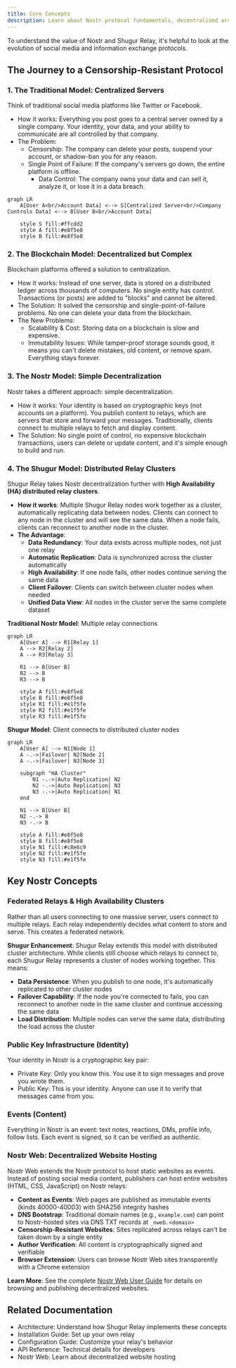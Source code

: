 ```yaml
---
title: Core Concepts
description: Learn about Nostr protocol fundamentals, decentralized architecture, and how Shugur Relay provides censorship-resistant communication infrastructure.
---
```


To understand the value of Nostr and Shugur Relay, it's helpful to look at the evolution of social media and information exchange protocols.

## The Journey to a Censorship-Resistant Protocol

### 1. The Traditional Model: Centralized Servers

Think of traditional social media platforms like Twitter or Facebook.

- How it works: Everything you post goes to a central server owned by a single company. Your identity, your data, and your ability to communicate are all controlled by that company.
- The Problem:
  - Censorship: The company can delete your posts, suspend your account, or shadow-ban you for any reason.
  - Single Point of Failure: If the company's servers go down, the entire platform is offline.
    - Data Control: The company owns your data and can sell it, analyze it, or lose it in a data breach.

```mermaid
graph LR
    A[User A<br/>Account Data] <--> S[Centralized Server<br/>Company Controls Data] <--> B[User B<br/>Account Data]
    
    style S fill:#ffcdd2
    style A fill:#e8f5e8
    style B fill:#e8f5e8
```

### 2. The Blockchain Model: Decentralized but Complex

Blockchain platforms offered a solution to centralization.

- How it works: Instead of one server, data is stored on a distributed ledger across thousands of computers. No single entity has control. Transactions (or posts) are added to "blocks" and cannot be altered.
- The Solution: It solved the censorship and single-point-of-failure problems. No one can delete your data from the blockchain.
- The New Problems:
  - Scalability & Cost: Storing data on a blockchain is slow and expensive.
  - Immutability Issues: While tamper-proof storage sounds good, it means you can't delete mistakes, old content, or remove spam. Everything stays forever.

### 3. The Nostr Model: Simple Decentralization

Nostr takes a different approach: simple decentralization.

- How it works: Your identity is based on cryptographic keys (not accounts on a platform). You publish content to relays, which are servers that store and forward your messages. Traditionally, clients connect to multiple relays to fetch and display content.
- The Solution: No single point of control, no expensive blockchain transactions, users can delete or update content, and it's simple enough to build and run.

### 4. The Shugur Model: Distributed Relay Clusters

Shugur Relay takes Nostr decentralization further with **High Availability (HA) distributed relay clusters**.

- **How it works**: Multiple Shugur Relay nodes work together as a cluster, automatically replicating data between nodes. Clients can connect to any node in the cluster and will see the same data. When a node fails, clients can reconnect to another node in the cluster.
- **The Advantage**: 
  - **Data Redundancy**: Your data exists across multiple nodes, not just one relay
  - **Automatic Replication**: Data is synchronized across the cluster automatically
  - **High Availability**: If one node fails, other nodes continue serving the same data
  - **Client Failover**: Clients can switch between cluster nodes when needed
  - **Unified Data View**: All nodes in the cluster serve the same complete dataset

**Traditional Nostr Model**: Multiple relay connections
```mermaid
graph LR
    A[User A] --> R1[Relay 1]
    A --> R2[Relay 2]
    A --> R3[Relay 3]
    
    R1 --> B[User B]
    R2 --> B
    R3 --> B
    
    style A fill:#e8f5e8
    style B fill:#e8f5e8
    style R1 fill:#e1f5fe
    style R2 fill:#e1f5fe
    style R3 fill:#e1f5fe
```

**Shugur Model**: Client connects to distributed cluster nodes
```mermaid
graph LR
    A[User A] --> N1[Node 1]
    A -.->|Failover| N2[Node 2]
    A -.->|Failover| N3[Node 3]
    
    subgraph "HA Cluster"
        N1 -.->|Auto Replication| N2
        N2 -.->|Auto Replication| N3
        N3 -.->|Auto Replication| N1
    end
    
    N1 --> B[User B]
    N2 -.-> B
    N3 -.-> B
    
    style A fill:#e8f5e8
    style B fill:#e8f5e8
    style N1 fill:#c8e6c9
    style N2 fill:#e1f5fe
    style N3 fill:#e1f5fe
```

## Key Nostr Concepts

### Federated Relays & High Availability Clusters

Rather than all users connecting to one massive server, users connect to multiple relays. Each relay independently decides what content to store and serve. This creates a federated network.

**Shugur Enhancement**: Shugur Relay extends this model with distributed cluster architecture. While clients still choose which relays to connect to, each Shugur Relay represents a cluster of nodes working together. This means:

- **Data Persistence**: When you publish to one node, it's automatically replicated to other cluster nodes
- **Failover Capability**: If the node you're connected to fails, you can reconnect to another node in the same cluster and continue accessing the same data
- **Load Distribution**: Multiple nodes can serve the same data, distributing the load across the cluster

### Public Key Infrastructure (Identity)

Your identity in Nostr is a cryptographic key pair:

- Private Key: Only you know this. You use it to sign messages and prove you wrote them.
- Public Key: This is your identity. Anyone can use it to verify that messages came from you.

### Events (Content)

Everything in Nostr is an event: text notes, reactions, DMs, profile info, follow lists. Each event is signed, so it can be verified as authentic.

### Nostr Web: Decentralized Website Hosting

Nostr Web extends the Nostr protocol to host static websites as events. Instead of posting social media content, publishers can host entire websites (HTML, CSS, JavaScript) on Nostr relays:

- **Content as Events**: Web pages are published as immutable events (kinds 40000-40003) with SHA256 integrity hashes
- **DNS Bootstrap**: Traditional domain names (e.g., `example.com`) can point to Nostr-hosted sites via DNS TXT records at `_nweb.<domain>`
- **Censorship-Resistant Websites**: Sites replicated across relays can't be taken down by a single entity
- **Author Verification**: All content is cryptographically signed and verifiable
- **Browser Extension**: Users can browse Nostr Web sites transparently with a Chrome extension

**Learn More**: See the complete [Nostr Web User Guide](/nostr-web) for details on browsing and publishing decentralized websites.

## Related Documentation

- Architecture: Understand how Shugur Relay implements these concepts
- Installation Guide: Set up your own relay
- Configuration Guide: Customize your relay's behavior
- API Reference: Technical details for developers
- Nostr Web: Learn about decentralized website hosting
